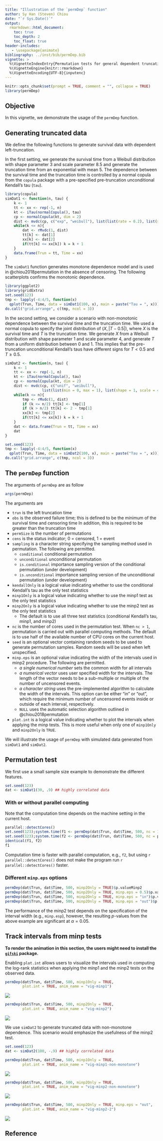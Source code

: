 ```yaml
---
title: "Illustration of the `permDep` function"
author: Sy Han (Steven) Chiou
date: "`r Sys.Date()`"
output:
  rmarkdown::html_document:
    toc: true
    toc_depth: 2
    toc_float: true
header-includes:
   - \usepackage{animate}
bibliography: ../inst/bib/permDep.bib
vignette: >
  %\VignetteIndexEntry{Permutation tests for general dependent truncation}
  %\VignetteEngine{knitr::rmarkdown}
  %\VignetteEncoding{UTF-8}{inputenc}
---
```



```r
knitr::opts_chunk$set(prompt = TRUE, comment = "", collapse = TRUE)
library(permDep)
```

## Objective

In this vignette, we demonstrate the usage of the `permDep` function.

## Generating truncated data

We define the following functions to generate survival data with dependent left-truncation. 

In the first setting, we generate the survival time from a Weibull distribution with
shape parameter 3 and scale parameter 8.5
and generate the truncation time from an exponential with mean 5.
The dependence between the survival time and the truncation time is controlled by a normal 
copula from the `copula` package with a pre-specified pre-truncation unconditional Kendall's tau (`tau`).


```R
library(copula)
simDat1 <- function(n, tau) {
    k <- 1
    tt <- xx <- rep(-1, n)
    kt <- iTau(normalCopula(), tau)
    cp <- normalCopula(kt, dim = 2)
    dist <- mvdc(cp, c("exp", "weibull"), list(list(rate = 0.2), list(shape = 3, scale = 8.5)))  
    while(k <= n){
        dat <- rMvdc(1, dist)
        tt[k] <- dat[1]
        xx[k] <- dat[2]
        if(tt[k] <= xx[k]) k = k + 1
    } 	
    data.frame(Trun = tt, Time = xx)
}
```

The `simDat1` function generates monotone dependence model and is used in @chiou2018permutation in the absence of censoring. 
The following scatterplots confirms the monotonic dependence.
```R
library(ggplot2)
library(gridExtra)
set.seed(123)
tmp <- lapply(-4:4/5, function(x) 
  qplot(Trun, Time, data = simDat1(100, x), main = paste("Tau = ", x)))
do.call("grid.arrange", c(tmp, ncol = 3))
```


In the second setting, we consider a scenario with non-monotonic dependence between the survival 
time and the truncation time. 
We used a normal copula to specify the joint distribution of $(X, |T- 0.5|)$, 
where $X$ is the survival time and $T$ is the truncation time. 
We generate $X$ from a Weibull distribution with shape parameter 1 and scale parameter 4, 
and generate $T$ from a uniform distribution between 0 and 1. 
This implies that the pre-truncation unconditional Kendall's taus have different signs for 
$T < 0.5$ and $T\ge0.5$. 

```R
simDat2 <- function(n, tau) {
    k <- 1
    tt <- xx <- rep(-1, n)
    kt <- iTau(normalCopula(), tau)
    cp <- normalCopula(kt, dim = 2)
    dist <- mvdc(cp, c("unif", "weibull"),
                 list(list(min = 0, max = 1), list(shape = 1, scale = 4)))
    while(k <= n){
        tmp <- rMvdc(1, dist)
        if (k <= n/2) tt[k] <- tmp[1]
        if (k > n/2) tt[k] <- 2 - tmp[1]
        xx[k] <- tmp[2]
        if(tt[k] <= xx[k]) k = k + 1
    }
    dat <- data.frame(Trun = tt, Time = xx)
    dat
}
```

```R
set.seed(123)
tmp <- lapply(-4:4/5, function(x) 
  qplot(Trun, Time, data = simDat2(100, x), main = paste("Tau = ", x)))
do.call("grid.arrange", c(tmp, ncol = 3))
```

## The `permDep` function

The arguments of `permDep` are as follow
```R
args(permDep)
```
The arguments are 

* `trun` is the left truncation time
* `obs` is the observed failure time; this is defined to be the minimum of the survival time and censoring time
In addition, this is required to be greater than the truncation time
* `permSize` is the number of permutations
* `cens` is the status indicator; 0 = censored, 1 = event
* `sampling` is a character string specifying the sampling method  used in permutation. 
  The following are permitted. 
  * `conditional` conditional permutation
  * `unconditional` unconditional permutation
  * `is.conditional` importance sampling version of the conditional permutation (under development)
  * `is.unconditional` importance sampling version of the unconditional permutation (under development)
* `kendallOnly` is a logical value indicating whether to use the conditional Kendall's tau as the only test statistics
* `minp1Only` is a logical value indicating whether to use the minp1 test as the only test statistics
* `minp2Only` is a logical value indicating whether to use the minp2 test as the only test statistics
  * The default is to use all three test statistics (conditional Kendall's tau, minp1, and minp2) 
* `nc` is the number of cores used in the permutation test. When `nc > 1`, permutation is carried out with parallel computing methods.
The default is to use half of the available number of CPU cores on the current host.
* `seed` is an optional vector containing random seeds to be used to generate permutation samples. Random seeds will be used when left unspecified.
* `minp.eps` is an optional value indicating the width of the intervals used in minp2 procedure. The following are permitted.
  * *a single numerical number* sets the common width for all intervals
  * *a numerical vector* uses user specified width for the intervals. The length of the vector needs to be a sub-multiple or multiple of the number of uncensored events. 
  * *a character string* uses the pre-implemented algorithm to calculate the width of the intervals. This option can be either "in" or "out", which require the minimum number of uncensored events inside or outside of each interval, respectively.
  * `NULL` uses the automatic selection algorithm outlined in @chiou2018permutation
* `plot.int` is a logical value indicating whether to plot the intervals when applying the minp tests. 
This is more useful when only one of `minp1Only` and `minp2Only` is `TRUE`.

We will illustrate the usage of `permDep` with simulated data generated from `simDat1` and `simDat2`.

## Permutation test
We first use a small sample size example to demonstrate the different features. 
```R
set.seed(123)
dat <- simDat1(30, .9) ## highly correlated data
```

### With or without parallel computing
Note that the computation time depends on the machine setting in the current host. 
```R
parallel::detectCores()
set.seed(123);system.time(f1 <- permDep(dat$Trun, dat$Time, 500, nc = 1))
set.seed(123);system.time(f2 <- permDep(dat$Trun, dat$Time, 500, nc = parallel::detectCores()))
identical(f1, f2)
f1
```
Computation time is faster with parallel computation, e.g., `f2`, 
but using `r parallel::detectCores()` does not make the program run `r parallel::detectCores()` faster.

### Different `minp.eps` options
```R
permDep(dat$Trun, dat$Time, 500, minp2Only = TRUE)$p.valueMinp2
permDep(dat$Trun, dat$Time, 500, minp2Only = TRUE, minp.eps = 0.5)$p.valueMinp2
permDep(dat$Trun, dat$Time, 500, minp2Only = TRUE, minp.eps = "in")$p.valueMinp2
permDep(dat$Trun, dat$Time, 500, minp2Only = TRUE, minp.eps = "out")$p.valueMinp2
```
The performance of the minp2 test depends on the specification of the interval width (e.g., `minp.esp`), 
however, the resulting $p$-values from the above example are significant at $\alpha = 0.05$.

## Track intervals from minp tests

**To render the animation in this section, the users might need to install the [`gifski`](https://cran.r-project.org/web/packages/gifski/index.html) package.**

Enabling `plot.int` allows users to visualize the intervals used in computing the log-rank statistics 
when applying the minp1 and the minp2 tests on the observed data.
```R
permDep(dat$Trun, dat$Time, 500, minp1Only = TRUE, 
        plot.int = TRUE, anim_name = "vig-minp1")
```

![](vig-minp1.gif)



```R
permDep(dat$Trun, dat$Time, 500, minp2Only = TRUE, 
        plot.int = TRUE, anim_name = "vig-minp2")
```

![](vig-minp2.gif)


We use `simDat2` to generate truncated data with non-monotone dependence. 
This scenario would emphasize the usefulness of the minp2 test. 
```R
set.seed(123)
dat <- simDat2(100, -.9) ## highly correlated data
```


```R
permDep(dat$Trun, dat$Time, 500, minp1Only = TRUE, 
        plot.int = TRUE, anim_name = "vig-minp1-non-monotone")
```

![](vig-minp1-non-monotone.gif)

```R
permDep(dat$Trun, dat$Time, 500, minp2Only = TRUE, 
        plot.int = TRUE, anim_name = "vig-minp2-non-monotone")
```
![](vig-minp2-non-monotone.gif)


```R
permDep(dat$Trun, dat$Time, 500, minp2Only = TRUE, minp.eps = "out",
        plot.int = TRUE, anim_name = "vig-minp2-2")
```

![](vig-minp2-2.gif)

## Reference

